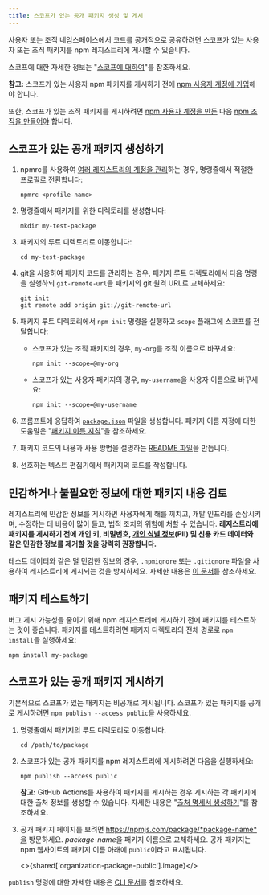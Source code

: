 ```yaml
---
title: 스코프가 있는 공개 패키지 생성 및 게시
---
```



사용자 또는 조직 네임스페이스에서 코드를 공개적으로 공유하려면 스코프가 있는 사용자 또는 조직 패키지를 npm 레지스트리에 게시할 수 있습니다.

스코프에 대한 자세한 정보는 "[스코프에 대하여][scopes]"를 참조하세요.

<Note>

**참고:** 스코프가 있는 사용자 npm 패키지를 게시하기 전에 [npm 사용자 계정에 가입](https://www.npmjs.com/signup)해야 합니다.

또한, 스코프가 있는 조직 패키지를 게시하려면 [npm 사용자 계정을 만든](https://www.npmjs.com/signup) 다음 [npm 조직을 만들어야](https://www.npmjs.com/signup?next=/org/create) 합니다.

</Note>

## 스코프가 있는 공개 패키지 생성하기

1. npmrc를 사용하여 [여러 레지스트리의 계정을 관리][reg-config]하는 경우, 명령줄에서 적절한 프로필로 전환합니다:

   ```
   npmrc <profile-name>
   ```

2. 명령줄에서 패키지를 위한 디렉토리를 생성합니다:

   ```
   mkdir my-test-package
   ```

3. 패키지의 루트 디렉토리로 이동합니다:

   ```
   cd my-test-package
   ```

4. git을 사용하여 패키지 코드를 관리하는 경우, 패키지 루트 디렉토리에서 다음 명령을 실행하되 `git-remote-url`을 패키지의 git 원격 URL로 교체하세요:

   ```
   git init
   git remote add origin git://git-remote-url
   ```

5. 패키지 루트 디렉토리에서 `npm init` 명령을 실행하고 `scope` 플래그에 스코프를 전달합니다:

   - 스코프가 있는 조직 패키지의 경우, `my-org`를 조직 이름으로 바꾸세요:

     ```
     npm init --scope=@my-org
     ```

   - 스코프가 있는 사용자 패키지의 경우, `my-username`을 사용자 이름으로 바꾸세요:
     ```
     npm init --scope=@my-username
     ```

6. 프롬프트에 응답하여 [`package.json`](https://docs.npmjs.com/about-package-json-and-package-lock-json-files) 파일을 생성합니다. 패키지 이름 지정에 대한 도움말은 "[패키지 이름 지침][pkg-name]"을 참조하세요.
7. 패키지 코드의 내용과 사용 방법을 설명하는 [README 파일][readme-file]을 만듭니다.
8. 선호하는 텍스트 편집기에서 패키지의 코드를 작성합니다.

## 민감하거나 불필요한 정보에 대한 패키지 내용 검토

레지스트리에 민감한 정보를 게시하면 사용자에게 해를 끼치고, 개발 인프라를 손상시키며, 수정하는 데 비용이 많이 들고, 법적 조치의 위험에 처할 수 있습니다. **레지스트리에 패키지를 게시하기 전에 개인 키, 비밀번호, [개인 식별 정보][pii](PII) 및 신용 카드 데이터와 같은 민감한 정보를 제거할 것을 강력히 권장합니다.**

테스트 데이터와 같은 덜 민감한 정보의 경우, `.npmignore` 또는 `.gitignore` 파일을 사용하여 레지스트리에 게시되는 것을 방지하세요. 자세한 내용은 [이 문서][developers]를 참조하세요.

## 패키지 테스트하기

버그 게시 가능성을 줄이기 위해 npm 레지스트리에 게시하기 전에 패키지를 테스트하는 것이 좋습니다. 패키지를 테스트하려면 패키지 디렉토리의 전체 경로로 `npm install`을 실행하세요:

```
npm install my-package
```

## 스코프가 있는 공개 패키지 게시하기

기본적으로 스코프가 있는 패키지는 비공개로 게시됩니다. 스코프가 있는 패키지를 공개로 게시하려면 `npm publish --access public`을 사용하세요.

1. 명령줄에서 패키지의 루트 디렉토리로 이동합니다.

   ```
   cd /path/to/package
   ```

2. 스코프가 있는 공개 패키지를 npm 레지스트리에 게시하려면 다음을 실행하세요:

   ```
   npm publish --access public
   ```

   <Note>

   **참고:** GitHub Actions를 사용하여 패키지를 게시하는 경우 게시하는 각 패키지에 대한 출처 정보를 생성할 수 있습니다. 자세한 내용은 "[출처 명세서 생성하기][provenance-how-to]"를 참조하세요.

   </Note>

3. 공개 패키지 페이지를 보려면 https://npmjs.com/package/*package-name*을 방문하세요. *package-name*을 패키지 이름으로 교체하세요. 공개 패키지는 npm 웹사이트의 패키지 이름 아래에 `public`이라고 표시됩니다.

   <>{shared['organization-package-public'].image}</>

`publish` 명령에 대한 자세한 내용은 [CLI 문서][cli-publish]를 참조하세요.

[scopes]: /about-scopes
[user-signup]: https://www.npmjs.com/signup
[create-org]: https://www.npmjs.com/signup?next=/org/create
[reg-config]: configuring-your-registry-settings-as-an-npm-enterprise-user
[pkg-name]: package-name-guidelines
[readme-file]: about-package-readme-files
[developers]: /misc/developers#keeping-files-out-of-your-package
[cli-publish]: /cli/publish
[pii]: https://en.wikipedia.org/wiki/Personally_identifiable_information
[provenance-how-to]: /generating-provenance-statements

